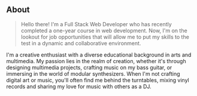 ## About

> Hello there! I'm a Full Stack Web Developer who has recently completed a one-year course in web development. Now, I'm on the lookout for job opportunities that will allow me to put my skills to the test in a dynamic and collaborative environment.

I'm a creative enthusiast with a diverse educational background in arts and multimedia. My passion lies in the realm of creation, whether it's through designing multimedia projects, crafting music on my bass guitar, or immersing in the world of modular synthesizers. When I'm not crafting digital art or music, you'll often find me behind the turntables, mixing vinyl records and sharing my love for music with others as a DJ.

